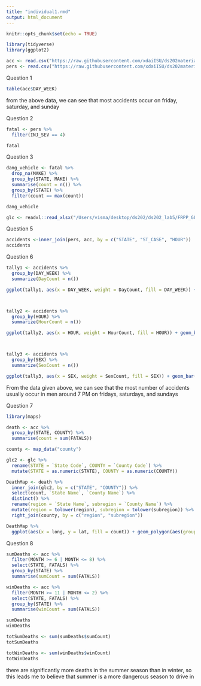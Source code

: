 ```yaml
---
title: "individual1.rmd"
output: html_document
---
```


```r
knitr::opts_chunk$set(echo = TRUE)
```

```r
library(tidyverse)
library(ggplot2)
```

```r
acc <- read.csv("https://raw.githubusercontent.com/xdaiISU/ds202materials/master/hwlabs/fars2017/accident.csv", stringsAsFactors = FALSE)
pers <- read.csv("https://raw.githubusercontent.com/xdaiISU/ds202materials/master/hwlabs/fars2017/person.csv", stringsAsFactors = FALSE)
```


Question 1
```r
table(acc$DAY_WEEK)
```

from the above data, we can see that most accidents occur on friday, saturday, and sunday


Question 2
```r
fatal <- pers %>%
  filter(INJ_SEV == 4)

fatal
```

Question 3
```r
dang_vehicle <- fatal %>%
  drop_na(MAKE) %>%
  group_by(STATE, MAKE) %>%
  summarise(count = n()) %>%
  group_by(STATE) %>%
  filter(count == max(count))

dang_vehicle
```

```r
glc <- readxl::read_xlsx("/Users/visma/desktop/ds202/ds202_lab5/FRPP_GLC_-_United_StATESaPRIL122021.xlsx")
```


Question 5
```r
accidents <-inner_join(pers, acc, by = c("STATE", "ST_CASE", "HOUR"))
accidents
```


Question 6
```r
tally1 <- accidents %>%
  group_by(DAY_WEEK) %>%
  summarize(DayCount = n())

ggplot(tally1, aes(x = DAY_WEEK, weight = DayCount, fill = DAY_WEEK)) + geom_bar()



tally2 <- accidents %>%
  group_by(HOUR) %>%
  summarize(HourCount = n())

ggplot(tally2, aes(x = HOUR, weight = HourCount, fill = HOUR)) + geom_bar()



tally3 <- accidents %>%
  group_by(SEX) %>%
  summarize(SexCount = n())

ggplot(tally3, aes(x = SEX, weight = SexCount, fill = SEX)) + geom_bar()
```

From the data given above, we can see that the most number of accidents usually occur in men around 7 PM on fridays, saturdays, and sundays



Question 7
```r
library(maps)
```


```r


death <- acc %>%
  group_by(STATE, COUNTY) %>%
  summarise(count = sum(FATALS))

county <- map_data("county")

glc2 <- glc %>%
  rename(STATE = `State Code`, COUNTY = `County Code`) %>%
  mutate(STATE = as.numeric(STATE), COUNTY = as.numeric(COUNTY))

DeathMap <- death %>%
  inner_join(glc2, by = c("STATE", "COUNTY")) %>%
  select(count, `State Name`, `County Name`) %>%
  distinct() %>%
  rename(region = `State Name`, subregion = `County Name`) %>%
  mutate(region = tolower(region), subregion = tolower(subregion)) %>%
  right_join(county, by = c("region", "subregion"))

DeathMap %>%
  ggplot(aes(x = long, y = lat, fill = count)) + geom_polygon(aes(group = group))
```


Question 8
```r
sumDeaths <- acc %>%
  filter(MONTH >= 6 | MONTH <= 8) %>%
  select(STATE, FATALS) %>%
  group_by(STATE) %>%
  summarise(sumCount = sum(FATALS))

winDeaths <- acc %>%
  filter(MONTH >= 11 | MONTH <= 2) %>%
  select(STATE, FATALS) %>%
  group_by(STATE) %>%
  summarise(winCount = sum(FATALS))

sumDeaths
winDeaths

totSumDeaths <- sum(sumDeaths$sumCount)
totSumDeaths

totWinDeaths <- sum(winDeaths$winCount)
totWinDeaths
```

there are significantly more deaths in the summer season than in winter, so this leads me to believe that summer is a more dangerous season to drive in


